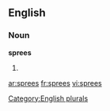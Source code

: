==English==

===Noun===
'''sprees'''

# {{plural of|[[spree]]}}

[[Category:English plurals]]

[[ar:sprees]]
[[fr:sprees]]
[[vi:sprees]]